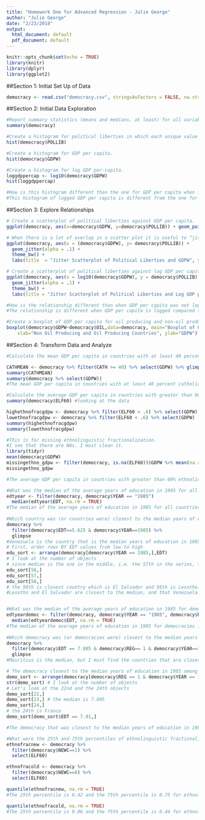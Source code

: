```yaml
---
title: "Homework One for Advanced Regression - Julie George"
author: "Julie George"            
date: "2/23/2018" 
output:
  html_document: default
  pdf_document: default
---
```


```r
knitr::opts_chunk$set(echo = TRUE)
library(knitr)
library(dplyr)
library(ggplot2)
```

##Section 1: Initial Set Up of Data 
```r
democracy <- read.csv("democracy.csv", stringsAsFactors = FALSE, na.strings=".") 
```


##Section 2: Initial Data Exploration
```r
#Report summary statistics (means and medians, at least) for all variables.
summary(democracy)

#Create a histogram for political liberties in which each unique value of the variable is in its own bin.
hist(democracy$POLLIB)

#Create a histogram for GDP per capita.
hist(democracy$GDPW)

#Create a histogram for log GDP per-capita. 
loggdppercap <- log10(democracy$GDPW)
hist(loggdppercap)

#How is this histogram different than the one for GDP per capita when it was not logged.
#This histogram of logged GDP per capita is different from the one for GDP per capita as it is. The logged GDP per capita hisotgram is more complex, but allows an individual to see the changes as you move from each data point, instead of just the gradual decreases. The GDP per capita histogram is positively skewed.  

```
##Section 3: Explore Relationships 
```r
# Create a scatterplot of political liberties against GDP per capita.
ggplot(democracy, aes(x=democracy$GDPW, y=democracy$POLLIB)) + geom_point() + labs(title  = "Scatterplot of Political Liberties and GDPW")

# When there is a lot of overlap in a scatter plot it is useful to “jitter” the points (randomly move them up and down). Make the previous plot but jitter the points to mitigate the problem of overplotting. (Only jitter the points vertically). You can use geom_jitter in ggplot2 for this.
ggplot(democracy, aes(x = (democracy$GDPW), y= democracy$POLLIB)) + 
  geom_jitter(alpha = .1) +
  theme_bw() +
  labs(title  = "Jitter Scatterplot of Political Liberties and GDPW", y = "GDPW", x = "Political   Liberties")

# Create a scatterplot of political liberties against log GDP per capita. Jitter the points. 
ggplot(democracy, aes(x = log10(democracy$GDPW), y = democracy$POLLIB)) +
  geom_jitter(alpha = .1) + 
  theme_bw() + 
  labs(title = "Jitter Scatterplot of Political Liberties and Log GDP per Capita")

#How is the relationship different than when GDP per capita was not logged.
#The relationship is different when GDP per capita is logged compared to when GDP is not logged. We see that logged GDPW allows an individual to see the changes more clearly as you move from each data point, instead of just a gradual increase as political liberties go from 1-7.  

#Create a boxplot of GDP per capita for oil producing and non-oil producing nations.
boxplot(democracy$GDPW~democracy$OIL,data=democracy, main="Boxplot of Oil and GDPW", 
  	xlab="Non Oil Producing and Oil Producing Countries", ylab="GDPW")

```


##Section 4: Transform Data and Analyze
```r
#Calculate the mean GDP per capita in countries with at least 40 percent Catholics. How does it compare to mean GDP per capita for all countries?

CATHMEAN <- democracy %>% filter(CATH >= 40) %>% select(GDPW) %>% glimpse()
summary(CATHMEAN)
summary(democracy %>% select(GDPW))
#The mean GDP per capita in countries with at least 40 percent catholics is $10295.13. The mean GDP per capita for all countries is $8877. We see that the mean GDP per capita in countries with at least 40 percent catholics is higher compared to the mean GDP per capita for all countries by about $1,418.13. 

#Calculate the average GDP per capita in countries with greater than 60% ethnolinguistic fractionalization, less than 60%, and missing ethnolinguistic fractionalization. Hint: you can calculate this with the dplyr verbs: mutate, group_by and summarise.
summary(democracy$ELF60) #looking at the data

highethnofracgdpw <- democracy %>% filter(ELF60 > .6) %>% select(GDPW)
lowethnofracgdpw <- democracy %>% filter(ELF60 < .6) %>% select(GDPW)
summary(highethnofracgdpw)
summary(lowethnofracgdpw)

#This is for missing ethnolinguistic fractionalization.
#I see that there are NAs. I must clean it.    
library(tidyr)
mean(democracy$GDPW)
missingethno_gdpw <- filter(democracy, is.na(ELF60))$GDPW %>% mean(na.rm = TRUE)
missingethno_gdpw

#The average GDP per capita in countries with greater than 60% ethnolinguistic fractionalization is $3591, in less than 60% it is $11804, and in missing ethnolinguistic fracationalization it is $7767.25. 

#What was the median of the average years of education in 1985 for all countries?
edtyear <- filter(democracy, democracy$YEAR == "1985") 
  median(edtyear$EDT, na.rm = TRUE) 
#The median of the average years of education in 1985 for all countries was 5.625 years. 
  
#Which country was (or countries were) closest to the median years of education in 1985 among all countries?  
democracy %>% 
  filter(democracy$EDT==5.625 & democracy$YEAR==1985) %>% 
  glimpse
#Venezuela is the country that is the median years of education in 1985 among all countries. However, we must look at the countries that are closest to the median, so we code have to arrange the data.  
# First, order rows BY EDT values from low to high
edu_sort <- arrange(democracy[democracy$YEAR == 1985,],EDT) 
# I look at the number of objects
# since median is the one in the middle, i.e. the 57th in the series, then we look at the countries that are right below and above the median.
edu_sort[56,]
edu_sort[57,]
edu_sort[58,]
# the 58th is closest country which is El Salvador and 56th is Lesotho. 
#Lesotho and El Salvador are closest to the median, and that Venezuela is the median.


#What was the median of the average years of education in 1985 for democracies?
edtyeardemoc <- filter(democracy, democracy$YEAR == "1985", democracy$REG == "1" ) 
  median(edtyeardemoc$EDT, na.rm = TRUE) 
#The median of the average years of education in 1985 for democracies is 7.805 years. 
  
#Which democracy was (or democracies were) closest to the median years of education in 1985 among all democracies?
democracy %>% 
  filter(democracy$EDT == 7.805 & democracy$REG== 1 & democracy$YEAR==1985) %>% 
  glimpse
#Mauritius is the median, but I must find the countries that are closest to the median, so I wil arrange the data. 

# The democracy closest to the median years of education in 1985 among all democracies
demo_sort <- arrange(democracy[democracy$REG == 1 & democracy$YEAR == 1985,],EDT)
str(demo_sort) # I look at the number of objects
# Let's look at the 22nd and the 24th objects
demo_sort[22,]
demo_sort[23,] # the median is 7.805
demo_sort[24,]
# the 24th is France
demo_sort[demo_sort$EDT == 7.91,]

#The democracy that was closest to the median years of education in 1985 among all democracies is France and Greece, and Mauritius is the median.  

#What were the 25th and 75th percentiles of ethnolinguistic fractionalization for new and old countries?
ethnofracnew <- democracy %>% 
  filter(democracy$NEWC==1) %>%
  select(ELF60)

ethnofracold <- democracy %>% 
  filter(democracy$NEWC==0) %>% 
  select(ELF60)

quantile(ethnofracnew, na.rm = TRUE)
#The 25th percentile is 0.42 and the 75th percentile is 0.75 for ethnolinguistic fractionalization for new countries.   

quantile(ethnofracold, na.rm = TRUE)
#The 25th percentile is 0.06 and the 75th percentile is 0.44 for ethnolinguistic fractionalization for old countries. 
```

